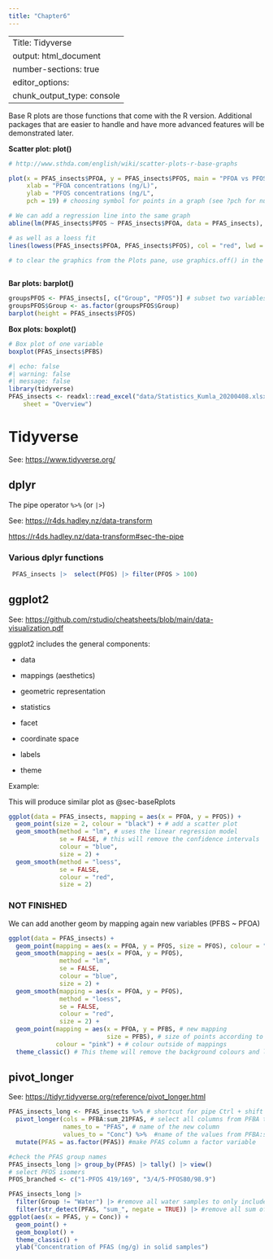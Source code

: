 ```yaml
---
title: "Chapter6"
---
```

---
Title: Tidyverse
output: html_document
number-sections: true
editor_options: 
  chunk_output_type: console
---

Base R plots are those functions that come with the R version. Additional packages that are easier to handle and have more advanced features will be demonstrated later.

**Scatter plot: plot()**

```r

# http://www.sthda.com/english/wiki/scatter-plots-r-base-graphs

plot(x = PFAS_insects$PFOA, y = PFAS_insects$PFOS, main = "PFOA vs PFOS concentrations",
     xlab = "PFOA concentrations (ng/L)",
     ylab = "PFOS concentrations (ng/L",
     pch = 19) # choosing symbol for points in a graph (see ?pch for number/symbol) 

# We can add a regression line into the same graph
abline(lm(PFAS_insects$PFOS ~ PFAS_insects$PFOA, data = PFAS_insects), col = "blue", lwd = 3) # lwd is the line width

# as well as a loess fit
lines(lowess(PFAS_insects$PFOA, PFAS_insects$PFOS), col = "red", lwd = 3)

# to clear the graphics from the Plots pane, use graphics.off() in the script or dev.off() in the console
 
```

**Bar plots: barplot()**

```r
groupsPFOS <- PFAS_insects[, c("Group", "PFOS")] # subset two variables from the dataframe
groupsPFOS$Group <- as.factor(groupsPFOS$Group)
barplot(height = PFAS_insects$PFOS)

```

**Box plots: boxplot()**

```r

# Box plot of one variable
boxplot(PFAS_insects$PFBS)


```

```r
#| echo: false
#| warning: false
#| message: false
library(tidyverse)
PFAS_insects <- readxl::read_excel("data/Statistics_Kumla_20200408.xlsx", 
    sheet = "Overview")
```

# Tidyverse

See: <https://www.tidyverse.org/>

## dplyr

The pipe operator `%>%` (or `|>`)

See: <https://r4ds.hadley.nz/data-transform>

<https://r4ds.hadley.nz/data-transform#sec-the-pipe>

### Various dplyr functions

```r
 PFAS_insects |>  select(PFOS) |> filter(PFOS > 100)
```

## ggplot2

See: <https://github.com/rstudio/cheatsheets/blob/main/data-visualization.pdf>

ggplot2 includes the general components:

-   data

-   mappings (aesthetics)

-   geometric representation

-   statistics

-   facet

-   coordinate space

-   labels

-   theme

Example:

This will produce similar plot as \@sec-baseRplots

```r


ggplot(data = PFAS_insects, mapping = aes(x = PFOA, y = PFOS)) +
  geom_point(size = 2, colour = "black") + # add a scatter plot
  geom_smooth(method = "lm", # uses the linear regression model
              se = FALSE, # this will remove the confidence intervals
              colour = "blue",
              size = 2) +
  geom_smooth(method = "loess",
              se = FALSE,
              colour = "red",
              size = 2)

```

### NOT FINISHED

We can add another geom by mapping again new variables (PFBS \~ PFOA)

```r


ggplot(data = PFAS_insects) +
  geom_point(mapping = aes(x = PFOA, y = PFOS, size = PFOS), colour = "black") + 
  geom_smooth(mapping = aes(x = PFOA, y = PFOS), 
              method = "lm", 
              se = FALSE, 
              colour = "blue",
              size = 2) +
  geom_smooth(mapping = aes(x = PFOA, y = PFOS), 
              method = "loess",
              se = FALSE,
              colour = "red",
              size = 2) +
  geom_point(mapping = aes(x = PFOA, y = PFBS, # new mapping
                           size = PFBS), # size of points according to PFBS values
             colour = "pink") + # colour outside of mappings 
  theme_classic() # This theme will remove the background colours and lines
```

## pivot_longer

See: <https://tidyr.tidyverse.org/reference/pivot_longer.html>

```r

PFAS_insects_long <- PFAS_insects %>% # shortcut for pipe Ctrl + shift + M
  pivot_longer(cols = PFBA:sum_21PFAS, # select all columns from PFBA to sum_21PFAS
               names_to = "PFAS", # name of the new column
               values_to = "Conc") %>%  #name of the values from PFBA:sum_21PFAS
  mutate(PFAS = as.factor(PFAS)) #make PFAS column a factor variable


```


```r
#check the PFAS group names
PFAS_insects_long |> group_by(PFAS) |> tally() |> view() 
# select PFOS isomers
PFOS_branched <- c("1-PFOS 419/169", "3/4/5-PFOS80/98.9")

PFAS_insects_long |>
  filter(Group != "Water") |> #remove all water samples to only include solid samples
  filter(str_detect(PFAS, "sum_", negate = TRUE)) |> #remove all sum of PFAS using the argument: negate=TRUE 
ggplot(aes(x = PFAS, y = Conc)) +
  geom_point() +
  geom_boxplot() +
  theme_classic() +
  ylab("Concentration of PFAS (ng/g) in solid samples")
  

```